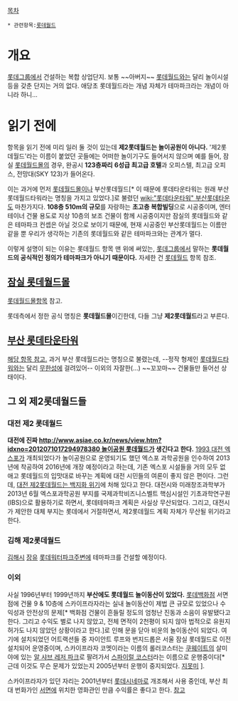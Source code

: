 [[목차]]

 * 관련항목:[[롯데월드]]

= 개요 =
[[롯데그룹]]에서 건설하는 복합 상업단지. 보통 ~~아버지~~ [[롯데월드]]와는 달리 놀이시설 등을 갖춘 단지는 거의 없다. 애당초 롯데월드라는 개념 자체가 테마파크라는 개념이 아니라 하니...

= 읽기 전에 =
항목을 읽기 전에 미리 일러 둘 것이 있는데 '''제2롯데월드는 놀이공원이 아니다.''' '제2롯데월드'라는 이름이 붙었던 곳들에는 어떠한 놀이기구도 들어서지 않으며 예를 들어, 잠실 [[롯데월드몰]]의 경우, 완공시 '''123층짜리''' '''6성급 최고급 호텔'''과 오피스텔,  최고급 오피스, 전망대(SKY 123)가 들어온다.

이는 과거에 먼저 [[롯데월드몰]]이나 부산롯데월드[* 이 때문에 롯데타운타워는 원래 부산롯데월드타워라는 명칭을 가지고 있었다.]로 불렸던 [[wiki:"롯데타운타워" 부산롯데타운]]도 마찬가지다. '''108층 510m의 규모'''를 자랑하는 '''초고층 복합빌딩'''으로 시공중이며, 엔터테이너 건물 용도로 지상 10층의 보조 건물이 함께 시공중이지만 잠실의 롯데월드와 같은 테마파크 컨셉은 아닐 것으로 보이기 때문에, 현재 시공중인 부산롯데월드는 이름만 같을 뿐 우리가 생각하는 기존의 롯데월드와 같은 테마파크와는 관계가 멀다.

이렇게 설명이 되는 이유는 롯데월드 항목 맨 위에 써있는, [[롯데그룹]]에서 말하는 '''롯데월드의 공식적인 정의가 테마파크가 아니기 때문이다.''' 자세한 건 [[롯데월드]] 항목 참조. 
== [[롯데월드몰|잠실 롯데월드몰]] ==
[[롯데월드몰]]항목 참고.

롯데측에서 정한 공식 명칭은 '''롯데월드몰'''이긴한데, 다들 그냥 '''제2롯데월드'''라고 부른다.

== [[롯데타운타워|부산 롯데타운타워]] ==
[[롯데타운타워|해당 항목 참고.]] 과거 부산 롯데월드라는 명칭으로 불렸는데, --정작 형제인 [[롯데월드타워]]와는 달리 [[무한성]]에 걸려있어-- 이외의 자잘한(...) ~~꼬꼬마~~ 건물들만 들어선 상태이다.

== 그 외 제2롯데월드들 ==
=== 대전 제2 롯데월드 ===
'''대전에 진짜 [[http://www.asiae.co.kr/news/view.htm?idxno=2012071017294978380 놀이공원 롯데월드]]가 생긴다고 한다.''' [[1993 대전 엑스포]]가 개최되었다가 놀이공원으로 운영되기도 했던 엑스포 과학공원을 인수하여 2013년에 착공하여 2016년에 개장 예정이라고 하는데, 기존 엑스포 시설들을 거의 모두 없애고 롯데월드의 입맛대로 바꾸는 계획에 대전 시민들의 여론이 좋지 않은 편이다. 
그런데, [http://www.segye.com/content/html/2013/09/08/20130908002374.html 대전 제2롯데월드는 백지화 위기]에 처해 있다고 한다. 대전시와 미래창조과학부가 2013년 6월 엑스포과학공원 부지를 국제과학비즈니스벨트 핵심시설인 기초과학연구원(IBS)으로 활용하기로 하면서, 롯데테마파크 계획은 사실상 무산되었다. 그리고, 대전시가 제안한 대체 부지는 롯데에서 거절하면서, 제2롯데월드 계획 자체가 무산될 위기라고 한다.

=== 김해 제2롯데월드 ===
[[김해시]] [[장유(지역)|장유]] [[롯데워터파크]]주변에 테마파크를 건설할 예정이다.
=== 이외 ===
사실 1996년부터 1999년까지 '''부산에도 롯데월드 놀이동산이 있었다.''' [[롯데백화점]] 서면점에 건물 9 & 10층에 스카이프라자라는 실내 놀이동산이 제법 큰 규모로 있었으나 수익성과 안전상의 문제[* 백화점 건물이 흔들릴 정도의 엄청난 진동과 소음이 유발됐다고 한다. 그리고 수익도 별로 나지 않았고, 전체 면적이 2천평이 되지 않아 법적으로 유원지 허가도 나지 않았던 상황이라고 한다.]로 인해 문을 닫아 비운의 놀이동산이 되었다. 여기에 설치되었던 어트랙션들 중 자이안트 루프와 번지드롭은 서울 잠실 롯데월드로 이전 설치되어 운영중이며, 스카이프라자 코멧이라는 이름의 롤러코스터는 [[쿠웨이트]]의 살미야에 있는 [http://www.rcdb.com/5126.htm 알 샤브 레저 파크]로 팔려가서 [http://www.rcdb.com/1604.htm 스파이럴 코스터]라는 이름으로 운행중이다[* 근데 이것도 무슨 문제가 있었는지 2005년부터 운행이 중지되었다. [[지못미]] ]. 

스카이프라자가 있던 자리는 2001년부터 [[롯데시네마]]로 개조해서 사용 중인데, 부산 최대 번화가인 [[서면]]에 위치한 영화관인 만큼 수익률은 좋다고 한다. [http://kin.naver.com/qna/detail.nhn?d1id=9&dirId=90103&docId=106420945&qb=66Gv642w7JuU65OcIOyKpOy5tOydtO2UhOudvOyekA==&enc=utf8&section=kin&rank=2&search_sort=0&spq=0&pid=gBsk7c5Y7u8ssuWf13Vssc--301750&sid=TjAabRXML04AACbPCkk 참고]
